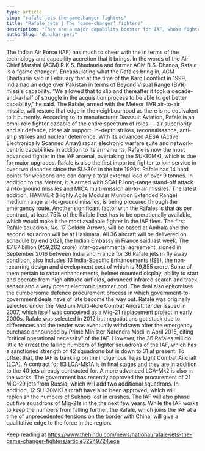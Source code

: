 ```yaml
---
type: article
slug: "rafale-jets-the-gamechanger-fighters"
title: "Rafale jets | The ‘game-changer’ fighters"
description: "They are a major capability booster for IAF, whose fighter fleet is shrinking"
authorSlug: "dinakar-peri"
---
```


The Indian Air Force (IAF) has much to cheer with the 
in terms of the technology and capability accretion that it brings. In the words of the Air Chief Marshal (ACM) R.K.S. Bhadauria and former ACM B.S. Dhanoa, Rafale is a “game changer”.
Encapsulating what the Rafales bring in, ACM Bhadauria said in February that at the time of the Kargil conflict in 1999, India had an edge over Pakistan in terms of Beyond Visual Range (BVR) missile capability. “We allowed that to slip and thereafter it took a decade-and-a-half of struggle in the acquisition process to be able to get better capability,” he said. The Rafale, armed with the Meteor BVR air-to-air missile, will restore that edge in the neighbourhood as there is no equivalent to it currently.
According to its manufacturer Dassault Aviation, Rafale is an omni-role fighter capable of the entire spectrum of roles — air superiority and air defence, close air support, in-depth strikes, reconnaissance, anti-ship strikes and nuclear deterrence. With its advanced AESA (Active Electronically Scanned Array) radar, electronic warfare suite and network-centric capabilities in addition to its armaments, Rafale is now the most advanced fighter in the IAF arsenal, overtaking the SU-30MKI, which is due for major upgrades. 
Rafale is also the first imported fighter to join service in over two decades since the SU-30s in the late 1990s. Rafale has 14 hard points for weapons and can carry a total external load of over 9 tonnes. In addition to the Meteor, it is armed with SCALP long-range stand-off attack air-to-ground missiles and MICA multi-mission air-to-air missiles. The latest addition, HAMMER (Highly Agile Modular Munition Extended Range) medium range air-to-ground missiles, is being procured through the emergency route.
Another significant factor with the Rafales is that as per contract, at least 75% of the Rafale fleet has to be operationally available, which would make it the most available fighter in the IAF fleet. The first Rafale squadron, No. 17 Golden Arrows, will be based at Ambala and the second squadron will be at Hasimara. All 36 aircraft will be delivered on schedule by end 2021, the Indian Embassy in France said last week.
The €7.87 billion (₹59,262 crore) inter-governmental agreement, signed in September 2016 between India and France for 36 Rafale jets in fly away condition, also includes 13 India-Specific Enhancements (ISE), the non-recurring design and development cost of which is ₹9,855 crore. Some of them pertain to radar enhancements, helmet mounted display, ability to start and operate from high altitude airfields, advanced infrared search and track sensor and a very potent electronic jammer pod. 
The deal also epitomises the cumbersome defence procurement process in which government-to-government deals have of late become the way out. Rafale was originally selected under the Medium Multi-Role Combat Aircraft tender issued in 2007, which itself was conceived as a Mig-21 replacement project in early 2000s. Rafale was selected in 2012 but negotiations got stuck due to differences and the tender was eventually withdrawn after the emergency purchase announced by Prime Minister Narendra Modi in April 2015, citing “critical operational necessity” of the IAF.
However, the 36 Rafales will do little to arrest the falling numbers of fighter squadrons of the IAF, which has a sanctioned strength of 42 squadrons but is down to 31 at present. To offset that, the IAF is banking on the indigenous Tejas Light Combat Aircraft (LCA). A contract for 83 LCA-Mk1A is in final stages and they are in addition to the 40 jets already contracted for. A more advanced LCA-Mk2 is also in the works. The government has recently approved the procurement of 21 MIG-29 jets from Russia, which will add two additional squadrons. In addition, 12 SU-30MKI aircraft have also been approved, which will replenish the numbers of Sukhois lost in crashes. The IAF will also phase out five squadrons of Mig-21s in the the next few years.
While the IAF works to keep the numbers from falling further, the Rafale, which joins the IAF at a time of unprecedented tensions on the border with China, will give a qualitative edge to the force in the region.

Keep reading at https://www.thehindu.com/news/national/rafale-jets-the-game-changer-fighters/article32249724.ece

